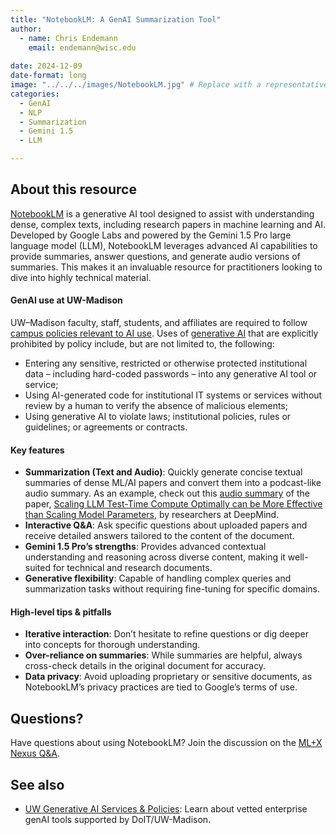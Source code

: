 ```yaml
---
title: "NotebookLM: A GenAI Summarization Tool"
author: 
  - name: Chris Endemann
    email: endemann@wisc.edu
    
date: 2024-12-09
date-format: long
image: "../../../images/NotebookLM.jpg" # Replace with a representative image for NotebookLM
categories: 
  - GenAI
  - NLP
  - Summarization
  - Gemini 1.5
  - LLM

---
```

## About this resource
[NotebookLM](https://notebooklm.google.com) is a generative AI tool designed to assist with understanding dense, complex texts, including research papers in machine learning and AI. Developed by Google Labs and powered by the Gemini 1.5 Pro large language model (LLM), NotebookLM leverages advanced AI capabilities to provide summaries, answer questions, and generate audio versions of summaries. This makes it an invaluable resource for practitioners looking to dive into highly technical material.

#### GenAI use at UW-Madison
UW–Madison faculty, staff, students, and affiliates are required to follow [campus policies relevant to AI use](https://it.wisc.edu/generative-ai-uw-madison-use-policies/). Uses of [generative AI](https://it.wisc.edu/statement-on-use-of-generative-ai/) that are explicitly prohibited by policy include, but are not limited to, the following:

- Entering any sensitive, restricted or otherwise protected institutional data – including hard-coded passwords – into any generative AI tool or service;
- Using AI-generated code for institutional IT systems or services without review by a human to verify the absence of malicious elements;
- Using generative AI to violate laws; institutional policies, rules or guidelines; or agreements or contracts.

#### Key features
- **Summarization (Text and Audio)**: Quickly generate concise textual summaries of dense ML/AI papers and convert them into a podcast-like audio summary. As an example, check out this [audio summary](https://drive.google.com/file/d/12Pau9rj68ppmUgW7dYuBn43qhe4386_G/view?usp=sharing) of the paper, [Scaling LLM Test-Time Compute Optimally can be More Effective than Scaling Model Parameters](https://arxiv.org/html/2408.03314v1), by researchers at DeepMind.
- **Interactive Q&A**: Ask specific questions about uploaded papers and receive detailed answers tailored to the content of the document.
- **Gemini 1.5 Pro's strengths**: Provides advanced contextual understanding and reasoning across diverse content, making it well-suited for technical and research documents.
- **Generative flexibility**: Capable of handling complex queries and summarization tasks without requiring fine-tuning for specific domains.

#### High-level tips & pitfalls
- **Iterative interaction**: Don't hesitate to refine questions or dig deeper into concepts for thorough understanding.
- **Over-reliance on summaries**: While summaries are helpful, always cross-check details in the original document for accuracy.
- **Data privacy**: Avoid uploading proprietary or sensitive documents, as NotebookLM's privacy practices are tied to Google's terms of use.

## Questions?
Have questions about using NotebookLM? Join the discussion on the [ML+X Nexus Q&A](https://github.com/UW-Madison-DataScience/ML-X-Nexus/discussions/categories/q-a).

## See also
- [UW Generative AI Services & Policies](https://uw-madison-datascience.github.io/ML-X-Nexus/Toolbox/GenAI/GenAI-at-UW-Madison.html): Learn about vetted enterprise genAI tools supported by DoIT/UW-Madison. 
